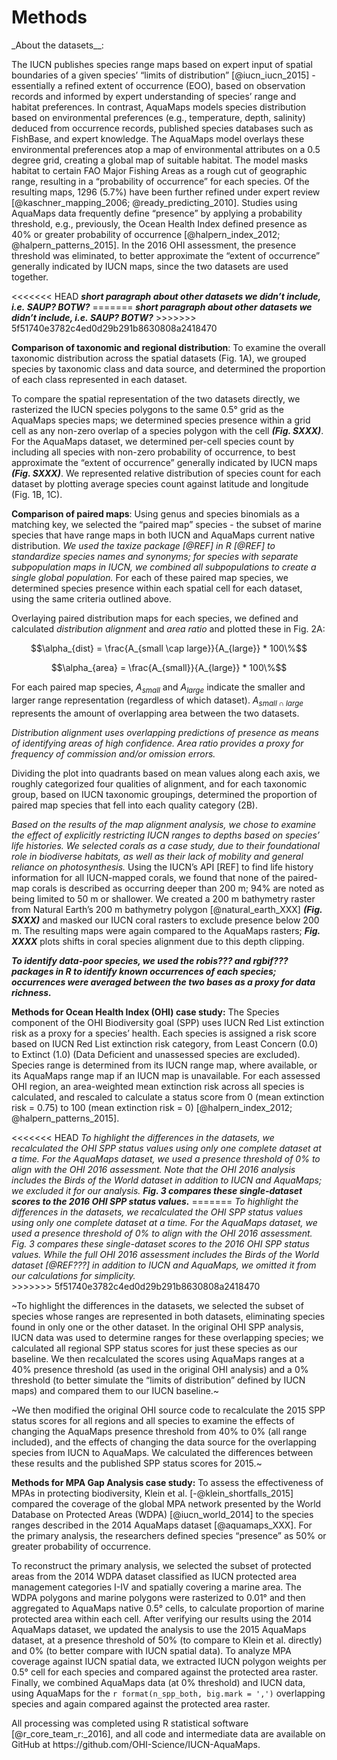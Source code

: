 
# Methods

_About the datasets__:

The IUCN publishes species range maps based on expert input of spatial boundaries of a given species' "limits of distribution" [@iucn_iucn_2015] - essentially a refined extent of occurrence (EOO), based on observation records and informed by expert understanding of species' range and habitat preferences.  In contrast, AquaMaps models species distribution based on environmental preferences (e.g., temperature, depth, salinity) deduced from occurrence records, published species databases such as FishBase, and expert knowledge.  The AquaMaps model overlays these environmental preferences atop a map of environmental attributes on a 0.5 degree grid, creating a global map of suitable habitat.  The model masks habitat to certain FAO Major Fishing Areas as a rough cut of geographic range, resulting in a "probability of occurrence" for each species.  Of the resulting maps, 1296 (5.7%) have been further refined under expert review [@kaschner_mapping_2006; @ready_predicting_2010].  Studies using AquaMaps data frequently define "presence" by applying a probability threshold, e.g., previously, the Ocean Health Index defined presence as 40% or greater probability of occurrence [@halpern_index_2012; @halpern_patterns_2015].  In the 2016 OHI assessment, the presence threshold was eliminated, to better approximate the "extent of occurrence" generally indicated by IUCN maps, since the two datasets are used together.

<<<<<<< HEAD
___short paragraph about other datasets we didn't include, i.e. SAUP?  BOTW?___
=======
___short paragraph about other datasets we didn't include, i.e. SAUP? BOTW?___
>>>>>>> 5f51740e3782c4ed0d29b291b8630808a2418470


__Comparison of taxonomic and regional distribution__:
To examine the overall taxonomic distribution across the spatial datasets (Fig. 1A), we grouped species by taxonomic class and data source, and determined the proportion of each class represented in each dataset.  

To compare the spatial representation of the two datasets directly, we rasterized the IUCN species polygons to the same 0.5° grid as the AquaMaps species maps; we determined species presence within a grid cell as any non-zero overlap of a species polygon with the cell  ___(Fig. SXXX)___.  For the AquaMaps dataset, we determined per-cell species count by including all species with non-zero probability of occurrence, to best approximate the "extent of occurrence" generally indicated by IUCN maps ___(Fig. SXXX)___.  We represented relative distribution of species count for each dataset by plotting average species count against latitude and longitude (Fig. 1B, 1C).

__Comparison of paired maps__:
Using genus and species binomials as a matching key, we selected the "paired map" species - the subset of marine species that have range maps in both IUCN and AquaMaps current native distribution.  _We used the taxize package [@REF] in R [@REF] to standardize species names and synonyms; for species with separate subpopulation maps in IUCN, we combined all subpopulations to create a single global population._   For each of these paired map species, we determined species presence within each spatial cell for each dataset, using the same criteria outlined above.

Overlaying paired distribution maps for each species, we defined and calculated _distribution alignment_ and _area ratio_ and plotted these in Fig. 2A:

$$\alpha_{dist} = \frac{A_{small \cap large}}{A_{large}} * 100\%$$

$$\alpha_{area} = \frac{A_{small}}{A_{large}} * 100\%$$

For each paired map species, $A_{small}$ and $A_{large}$ indicate the smaller and larger range representation (regardless of which dataset).  $A_{small \cap large}$ represents the amount of overlapping area between the two datasets.  

_Distribution alignment uses overlapping predictions of presence as means of identifying areas of high confidence.  Area ratio provides a proxy for frequency of commission and/or omission errors._

Dividing the plot into quadrants based on mean values along each axis, we roughly categorized four qualities of alignment, and for each taxonomic group, based on IUCN taxonomic groupings, determined the proportion of paired map species that fell into each quality category (2B).  

_Based on the results of the map alignment analysis, we chose to examine the effect of explicitly restricting IUCN ranges to depths based on species' life histories.  We selected corals as a case study, due to their foundational role in biodiverse habitats, as well as their lack of mobility and general reliance on photosynthesis._  Using the IUCN's API [REF] to find life history information for all IUCN-mapped corals, we found that none of the paired-map corals is described as occurring deeper than 200 m; 94% are noted as being limited to 50 m or shallower.  We created a 200 m bathymetry raster from Natural Earth's 200 m bathymetry polygon [@natural_earth_XXX] ___(Fig. SXXX)___ and masked our IUCN coral rasters to exclude presence below 200 m.  The resulting maps were again compared to the AquaMaps rasters; ___Fig. XXXX___ plots shifts in coral species alignment due to this depth clipping.

___To identify data-poor species, we used the robis??? and rgbif??? packages in R to identify known occurrences of each species; occurrences were averaged between the two bases as a proxy for data richness.___

**Methods for Ocean Health Index (OHI) case study:**
The Species component of the OHI Biodiversity goal (SPP) uses IUCN Red List extinction risk as a proxy for a species' health.  Each species is assigned a risk score based on IUCN Red List extinction risk category, from Least Concern (0.0) to Extinct (1.0) (Data Deficient and unassessed species are excluded).  Species range is determined from its IUCN range map, where available, or its AquaMaps range map if an IUCN map is unavailable.  For each assessed OHI region, an area-weighted mean extinction risk across all species is calculated, and rescaled to calculate a status score from 0 (mean extinction risk = 0.75) to 100 (mean extinction risk = 0) [@halpern_index_2012; @halpern_patterns_2015].

<<<<<<< HEAD
_To highlight the differences in the datasets, we recalculated the OHI SPP status values using only one complete dataset at a time.  For the AquaMaps dataset, we used a presence threshold of 0% to align with the OHI 2016 assessment.  Note that the OHI 2016 analysis includes the Birds of the World dataset in addition to IUCN and AquaMaps; we excluded it for our analysis._ ___Fig. 3 compares these single-dataset scores to the 2016 OHI SPP status values.___
=======
_To highlight the differences in the datasets, we recalculated the OHI SPP status values using only one complete dataset at a time.  For the AquaMaps dataset, we used a presence threshold of 0% to align with the OHI 2016 assessment. Fig. 3 compares these single-dataset scores to the 2016 OHI SPP status values.  While the full OHI 2016 assessment includes the Birds of the World dataset [@REF???] in addition to IUCN and AquaMaps, we omitted it from our calculations for simplicity._  
>>>>>>> 5f51740e3782c4ed0d29b291b8630808a2418470

~To highlight the differences in the datasets, we selected the subset of species whose ranges are represented in both datasets, eliminating species found in only one or the other dataset.  In the original OHI SPP analysis, IUCN data was used to determine ranges for these overlapping species; we calculated all regional SPP status scores for just these species as our baseline.  We then recalculated the scores using AquaMaps ranges at a 40% presence threshold (as used in the original OHI analysis) and a 0% threshold (to better simulate the "limits of distribution" defined by IUCN maps) and compared them to our IUCN baseline.~

~We then modified the original OHI source code to recalculate the 2015 SPP status scores for all regions and all species to examine the effects of changing the AquaMaps presence threshold from 40% to 0% (all range included), and the effects of changing the data source for the overlapping species from IUCN to AquaMaps.  We calculated the differences between these results and the published SPP status scores for 2015.~

**Methods for MPA Gap Analysis case study:** 
To assess the effectiveness of MPAs in protecting biodiversity, Klein et al. [-@klein_shortfalls_2015] compared the coverage of the global MPA network presented by the World Database on Protected Areas (WDPA) [@iucn_world_2014] to the species ranges described in the 2014 AquaMaps dataset [@aquamaps_XXX].  For the primary analysis, the researchers defined species "presence" as 50% or greater probability of occurrence.  

To reconstruct the primary analysis, we selected the subset of protected areas from the 2014 WDPA dataset classified as IUCN protected area management categories I-IV and spatially covering a marine area. The WDPA polygons and marine polygons were rasterized to 0.01° and then aggregated to AquaMaps native 0.5° cells, to calculate proportion of marine protected area within each cell.  After verifying our results using the 2014 AquaMaps dataset, we updated the analysis to use the 2015 AquaMaps dataset, at a presence threshold of 50% (to compare to Klein et al. directly) and 0% (to better compare with IUCN spatial data).  To analyze MPA coverage against IUCN spatial data, we extracted IUCN polygon weights per 0.5° cell for each species and compared against the protected area raster.  Finally, we combined AquaMaps data (at 0% threshold) and IUCN data, using AquaMaps for the `r format(n_spp_both, big.mark = ',')` overlapping species and again compared against the protected area raster.

All processing was completed using R statistical software [@r_core_team_r:_2016], and all code and intermediate data are available on GitHub at https://github.com/OHI-Science/IUCN-AquaMaps.